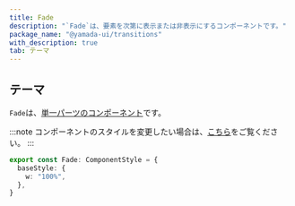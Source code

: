 ```yaml
---
title: Fade
description: "`Fade`は、要素を次第に表示または非表示にするコンポーネントです。"
package_name: "@yamada-ui/transitions"
with_description: true
tab: テーマ
---
```


## テーマ

`Fade`は、[単一パーツのコンポーネント](/styled-system/theming/component-styles#単一パーツのコンポーネント)です。

:::note
コンポーネントのスタイルを変更したい場合は、[こちら](/styled-system/theming/customize-theme#コンポーネントのスタイルを変更する)をご覧ください。
:::

```ts
export const Fade: ComponentStyle = {
  baseStyle: {
    w: "100%",
  },
}
```
